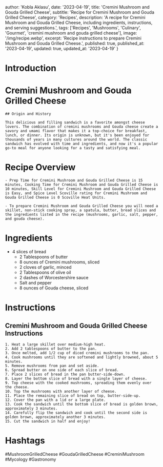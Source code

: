 
  author: 'Kobla Aklasu',
  date: '2023-04-19',
  title: 'Cremini Mushroom and Gouda Grilled Cheese',
  subtitle: 'Recipe for Cremini Mushroom and Gouda Grilled Cheese',
  category: 'Recipes',
  description: 'A recipe for Cremini Mushroom and Gouda Grilled Cheese, including ingredients, instructions, and serving suggestions.',
  tags: ['Recipes', 'Mushrooms', 'Culinary', 'Gourmet', 'cremini mushroom and gouda grilled cheese'],
  image: '/img/recipe.webp',
  excerpt: 'Recipe instructions to prepare Cremini Mushroom and Gouda Grilled Cheese.',
  published: true,
  published_at: '2023-04-19',
  updated: true,
  updated_at: '2023-04-19'
}


  # Introduction

# Cremini Mushroom and Gouda Grilled Cheese 
    
    ## Origin and History
    
    This delicious and filling sandwich is a favorite amongst cheese lovers. The combination of cremini mushrooms and Gouda cheese create a savory and umami flavor that makes it a top-choice for breakfast, lunch, or dinner. Its origin is unknown, but it's been enjoyed for thousands of years in many cultures around the world. The classic sandwich has evolved with time and ingredients, and now it's a popular go-to meal for anyone looking for a tasty and satisfying meal.

# Recipe Overview

    - Prep Time for Cremini Mushroom and Gouda Grilled Cheese is 15 minutes, Cooking Time for Cremini Mushroom and Gouda Grilled Cheese is 10 minutes, Skill Level for Cremini Mushroom and Gouda Grilled Cheese is Easy, and Spice Level Scoville rating for Cremini Mushroom and Gouda Grilled Cheese is 0 Scoville Heat Units. 
    
    - To prepare Cremini Mushroom and Gouda Grilled Cheese you will need a skillet, non-stick cooking spray, a spatula, butter, bread slices and the ingredients listed in the recipe (mushrooms, garlic, salt, pepper, and gouda cheese).

# Ingredients

- 4 slices of bread
    - 2 Tablespoons of butter
    - 8 ounces of Cremini mushrooms, sliced
    - 2 cloves of garlic, minced
    - 2 Tablespoons of olive oil
    - 2 dashes of Worcestershire sauce
    - Salt and pepper
    - 8 ounces of Gouda cheese, sliced

# Instructions

## Cremini Mushroom and Gouda Grilled Cheese Instructions
    
    1. Heat a large skillet over medium-high heat.
    2. Add 2 tablespoons of butter to the pan.
    3. Once melted, add 1/2 cup of diced cremini mushrooms to the pan.
    4. Cook mushrooms until they are softened and lightly browned, about 5 minutes.
    5. Remove mushrooms from pan and set aside.
    6. Spread butter on one side of each slice of bread.
    7. Place 2 slices of bread in the pan butter-side-down.
    8. Layer the bottom slice of bread with a single layer of cheese.
    9. Top cheese with the cooked mushrooms, spreading them evenly over the cheese.
    10. Top the mushrooms with another layer of cheese.
    11. Place the remaining slice of bread on top, butter-side-up.
    12. Cover the pan with a lid or a large plate.
    13. Cook the sandwich until the bottom slice of bread is golden brown, approximately 3 minutes.
    14. Carefully flip the sandwich and cook until the second side is golden brown, approximately another 3 minutes.
    15. Cut the sandwich in half and enjoy!

# Hashtags

#MushroomGrilledCheese #GoudaGrilledCheese #CreminiMushroom #Mycology #Gastronomy



